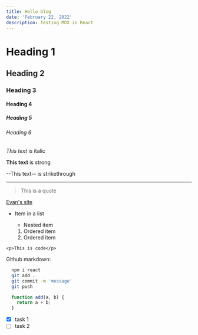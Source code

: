 ```yaml
---
title: Hello blog
date: 'February 22, 2022'
description: Testing MDX in React
---
```


# Heading 1
## Heading 2
### Heading 3
#### Heading 4
##### Heading 5
###### Heading 6

*This text* is italic

**This text** is strong

--This text-- is strikethrough

---

> This is a quote

[Evan's site](https://evan.page/)

* Item in a list
  * Nested item

  1. Ordered item
  1. Ordered item

`<p>This is code</p>`

Github markdown:

```bash
  npm i react
  git add .
  git commit -m 'message'
  git push
```

```javascript
  function add(a, b) {
    return a + b;
  }
```

* [x] task 1
* [ ] task 2

